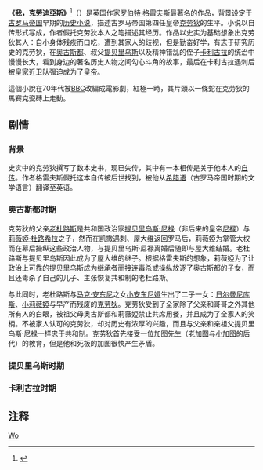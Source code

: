 '''《我，克勞迪亞斯》'''<ref>{{cite book|author=羅伯特·格雷夫斯|title=我，克劳迪亚斯|publisher=中国友谊出版公司|authorlink=羅伯特·格雷夫斯|others=田淑秀（译）|date=1986年12月}}</ref>（''{{lang-en|I, Claudius}}''）是英国作家[[罗伯特·格雷夫斯|罗伯特·格雷夫斯]]最著名的作品，背景设定于[[古罗马帝国|古罗马帝国]]早期的[[历史小说|历史小说]]，描述古罗马帝国第四任皇帝[[克劳狄一世|克劳狄]]的生平。小说以自传形式写成，作者假托克劳狄本人之笔描述其经历。作品以史实为基础想象出克劳狄其人：自小身体残疾而口吃，遭到其家人的歧视，但是勤奋好学，有志于研究历史的克劳狄，在[[奥古斯都|奥古斯都]]、叔父[[提贝里乌斯|提贝里乌斯]]以及精神错乱的侄子[[卡利古拉|卡利古拉]]的统治中慢慢长大，看到身边的著名历史人物之间勾心斗角的故事，最后在卡利古拉遇刺后被[[罗马禁卫军|皇家近卫队]]强迫成为了[[罗马皇帝|皇帝]]。

這個小說在70年代被[[BBC|BBC]]改編成電影劇，紅極一時，其片頭以一條蛇在克劳狄的馬賽克瓷磚上走動。
==剧情==
===背景===
史实中的克劳狄撰写了数本史书，现已失传，其中有一本相传是关于他本人的[[自传|自传]]。作者格雷夫斯假托这本自传被后世找到，被他从[[古希腊语|希腊语]]（古罗马帝国时期的文学语言）翻译至英语。

===奥古斯都时期===
克劳狄的父亲[[老杜路斯|老杜路斯]]是共和国政治家[[提贝里乌斯·尼禄|提贝里乌斯·尼禄]]（非后来的皇帝[[尼禄|尼禄]]）与[[莉薇婭·杜路希拉|莉薇婭·杜路希拉]]之子，然而在凯撒遇刺、屋大维返回罗马后，莉薇婭为掌管大权而在幕后操纵这些政治人物，与提贝里乌斯·尼禄离婚后随即与屋大维结婚。老杜路斯与提贝里乌斯因此成为了屋大维的继子。根据格雷夫斯的想象，莉薇婭为了让政治上可靠的提贝里乌斯成为继承者而接连毒杀或操纵放逐了奥古斯都的子女，而且还毒杀了自己的儿子、主张恢复共和制的老杜路斯。

与此同时，老杜路斯与[[马克·安东尼|马克·安东尼]]之女[[小安东尼娅|小安东尼娅]]生出了二子一女：[[日爾曼尼庫斯·尤利烏斯·凱撒|日尔曼尼库斯]]、[[小莉薇婭|小莉薇婭]]与早产而残废的[[克劳狄|克劳狄]]。克劳狄受到了全家除了父亲和哥哥之外其他所有人的白眼，被祖父母奥古斯都和莉薇婭禁止共席用餐，并且成为了全家人的笑柄。不被家人认可的克劳狄，却对历史有浓厚的兴趣，而且与父亲和亲祖父提贝里乌斯·尼禄一样忠于共和制。克劳狄首先接受一位加图先生（[[老加图|老加图]]与[[小加图|小加图]]的后代）的教育，但是他和死板的加图很快产生矛盾。

===提贝里乌斯时期===

===卡利古拉时期===

==注释==
{{references}}

[[Category:英国历史小说|Wo]]